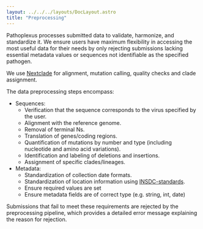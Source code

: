 ```yaml
---
layout: ../../../layouts/DocLayout.astro
title: "Preprocessing"
---
```


Pathoplexus processes submitted data to validate, harmonize, and standardize it. We ensure users have maximum flexibility in accessing the most useful data for their needs by only rejecting submissions lacking essential metadata values or sequences not identifiable as the specified pathogen.

We use [Nextclade](https://docs.nextstrain.org/projects/nextclade/en/stable/user/nextclade-cli/reference.html#nextclade-run) for alignment, mutation calling, quality checks and clade assignment.

The data preprocessing steps encompass:

- Sequences:
  - Verification that the sequence corresponds to the virus specified by the user.
  - Alignment with the reference genome.
  - Removal of terminal Ns.
  - Translation of genes/coding regions.
  - Quantification of mutations by number and type (including nucleotide and amino acid variations).
  - Identification and labeling of deletions and insertions.
  - Assignment of specific clades/lineages.
- Metadata:
  - Standardization of collection date formats.
  - Standardization of location information using [INSDC-standards](https://www.ebi.ac.uk/ena/browser/api/xml/ERC000011).
  - Ensure required values are set
  - Ensure metadata fields are of correct type (e.g. string, int, date)

Submissions that fail to meet these requirements are rejected by the preprocessing pipeline, which provides a detailed error message explaining the reason for rejection.
